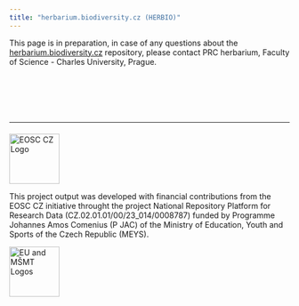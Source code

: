 ```yaml
---
title: "herbarium.biodiversity.cz (HERBIO)"
---
```


This page is in preparation, in case of any questions about the [herbarium.biodiversity.cz](https://herbarium.biodiversity.cz) repository, please contact PRC herbarium, Faculty of Science - Charles University, Prague.


[//]: # (obligatory branding for EOSC.CZ)
<hr style="margin-top: 100px; margin-bottom: 20px">

<p style="text-align: left"> <img src="https://webcentrum.muni.cz/media/3831863/seda_eosc.png" alt="EOSC CZ Logo" height="90"> </p>
This project output was developed with financial contributions from the EOSC CZ initiative throught the project National Repository Platform for Research Data (CZ.02.01.01/00/23_014/0008787) funded by Programme Johannes Amos Comenius (P JAC) of the Ministry of Education, Youth and Sports of the Czech Republic (MEYS).

<p style="text-align: left"> <img src="https://webcentrum.muni.cz/media/3832168/seda_eu-msmt_eng.png" alt="EU and MŠMT Logos" height="90"> </p>